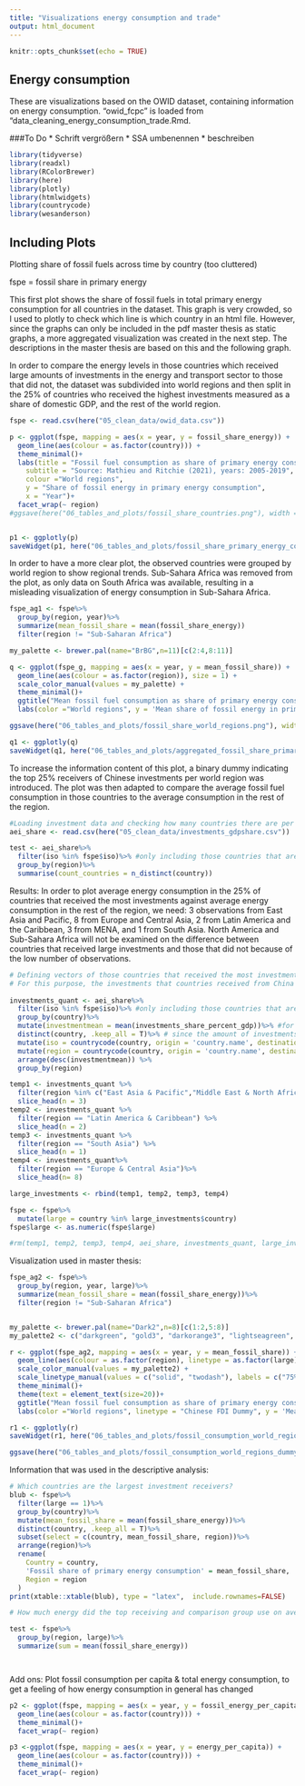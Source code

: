 ```yaml
---
title: "Visualizations energy consumption and trade"
output: html_document
---
```


```r
knitr::opts_chunk$set(echo = TRUE)
```
## Energy consumption

These are visualizations based on the OWID dataset, containing information on energy consumption. "owid_fcpc" is loaded from "data_cleaning_energy_consumption_trade.Rmd.


###To Do
* Schrift vergrößern
* SSA umbenennen
* beschreiben


```r

library(tidyverse)
library(readxl)
library(RColorBrewer)
library(here)
library(plotly)
library(htmlwidgets)
library(countrycode)
library(wesanderson)


```

## Including Plots

Plotting share of fossil fuels across time by country (too cluttered)

fspe = fossil share in primary energy


This first plot shows the share of fossil fuels in total primary energy consumption for all countries in the dataset. This graph is very crowded, so I used to plotly to check which line is which country in an html file. However, since the graphs can only be included in the pdf master thesis as static graphs, a more aggregated visualization was created in the next step. The descriptions in the master thesis are based on this and the following graph. 

In order to compare the energy levels in those countries which received large amounts of investments in the energy and transport sector to those that did not, the dataset was subdivided into world regions and then split in the 25% of countries who received the highest investments measured as a share of domestic GDP, and the rest of the world region.

```r
fspe <- read.csv(here("05_clean_data/owid_data.csv"))

```

```r

p <- ggplot(fspe, mapping = aes(x = year, y = fossil_share_energy)) +
  geom_line(aes(colour = as.factor(country))) +
  theme_minimal()+
  labs(title = "Fossil fuel consumption as share of primary energy consumption", 
    subtitle = "Source: Mathieu and Ritchie (2021), years: 2005-2019", 
    colour ="World regions", 
    y = "Share of fossil energy in primary energy consumption", 
    x = "Year")+
  facet_wrap(~ region)
#ggsave(here("06_tables_and_plots/fossil_share_countries.png"), width = 15, height = 6, dpi = 300)


p1 <- ggplotly(p)
saveWidget(p1, here("06_tables_and_plots/fossil_share_primary_energy_consumption.html"))

```


In order to have a more clear plot, the observed countries were grouped by world region to show regional trends. Sub-Sahara Africa was removed from the plot, as only data on South Africa was available, resulting in a misleading visualization of energy consumption in Sub-Sahara Africa. 

```r

fspe_ag1 <- fspe%>%
  group_by(region, year)%>%
  summarize(mean_fossil_share = mean(fossil_share_energy))
  filter(region != "Sub-Saharan Africa")

my_palette <- brewer.pal(name="BrBG",n=11)[c(2:4,8:11)]

q <- ggplot(fspe_g, mapping = aes(x = year, y = mean_fossil_share)) +
  geom_line(aes(colour = as.factor(region)), size = 1) +
  scale_color_manual(values = my_palette) +
  theme_minimal()+
  ggtitle("Mean fossil fuel consumption as share of primary energy consumption by world region", subtitle = "Source: Mathieu and Ritchie (2021)")+
  labs(color ="World regions", y = 'Mean share of fossil energy in primary energy consumption', x = 'Year')   

ggsave(here("06_tables_and_plots/fossil_share_world_regions.png"), width = 10, height = 6, dpi = 300)

q1 <- ggplotly(q)
saveWidget(q1, here("06_tables_and_plots/aggregated_fossil_share_primary_energy_consumption.html"))

```

To increase the information content of this plot, a binary dummy indicating the top 25% receivers of Chinese investments per world region was introduced. The plot was then adapted to compare the average fossil fuel consumption in those countries to the average consumption in the rest of the region. 

```r
#Loading investment data and checking how many countries there are per world region
aei_share <- read.csv(here("05_clean_data/investments_gdpshare.csv"))

test <- aei_share%>%
  filter(iso %in% fspe$iso)%>% #only including those countries that are also present in the fspe data
  group_by(region)%>%
  summarise(count_countries = n_distinct(country))

```

Results: In order to plot average energy consumption in the 25% of countries that received the most investments against average energy consumption in the rest of the region, we need: 3 observations from East Asia and Pacific, 8 from Europe and Central Asia, 2 from Latin America and the Caribbean, 3 from MENA, and 1 from South Asia. North America and Sub-Sahara Africa will not be examined on the difference between countries that received large investments and those that did not because of the low number of observations. 


```r
# Defining vectors of those countries that received the most investments, measured in terms of annual nominal GDP
# For this purpose, the investments that countries received from China (as a gdp share of the respective year) were summed up
  
investments_quant <- aei_share%>%
  filter(iso %in% fspe$iso)%>% #only including those countries that are also present in the fspe data
  group_by(country)%>%
  mutate(investmentmean = mean(investments_share_percent_gdp))%>% #for plotting absolute investments, use investment
  distinct(country, .keep_all = T)%>% # since the amount of investments is aggregated over time, only one country observation is needed
  mutate(iso = countrycode(country, origin = 'country.name', destination = 'iso3c'))%>%
  mutate(region = countrycode(country, origin = 'country.name', destination = 'region'))%>%
  arrange(desc(investmentmean)) %>% 
  group_by(region)

temp1 <- investments_quant %>%
  filter(region %in% c("East Asia & Pacific","Middle East & North Africa")) %>% #this works bc the data strructure is still grouped by region
  slice_head(n = 3)
temp2 <- investments_quant %>%
  filter(region == "Latin America & Caribbean") %>%
  slice_head(n = 2)
temp3 <- investments_quant %>%
  filter(region == "South Asia") %>%
  slice_head(n = 1)
temp4 <- investments_quant%>%
  filter(region == "Europe & Central Asia")%>%
  slice_head(n= 8)

large_investments <- rbind(temp1, temp2, temp3, temp4)

fspe <- fspe%>%
  mutate(large = country %in% large_investments$country)
fspe$large <- as.numeric(fspe$large)

#rm(temp1, temp2, temp3, temp4, aei_share, investments_quant, large_investments)

```


Visualization used in master thesis:


```r
fspe_ag2 <- fspe%>%
  group_by(region, year, large)%>%
  summarize(mean_fossil_share = mean(fossil_share_energy))%>%
  filter(region != "Sub-Saharan Africa")


my_palette <- brewer.pal(name="Dark2",n=8)[c(1:2,5:8)]
my_palette2 <- c("darkgreen", "gold3", "darkorange3", "lightseagreen", "skyblue4", "maroon")

r <- ggplot(fspe_ag2, mapping = aes(x = year, y = mean_fossil_share)) +
  geom_line(aes(colour = as.factor(region), linetype = as.factor(large)), size = 1) +
  scale_color_manual(values = my_palette2) +
  scale_linetype_manual(values = c("solid", "twodash"), labels = c("75% remaining countries", "25% countries with largest FDIs"), guide = guide_legend(reverse = TRUE))+
  theme_minimal()+
  theme(text = element_text(size=20))+
  ggtitle("Mean fossil fuel consumption as share of primary energy consumption by world region", subtitle = "Source: Mathieu and Ritchie (2021), Years: 2005 - 2019")+
  labs(color ="World regions", linetype = "Chinese FDI Dummy", y = 'Mean share of fossil energy in primary energy consumption', x = 'Year')  

r1 <- ggplotly(r)
saveWidget(r1, here("06_tables_and_plots/fossil_consumption_world_regions_dummy.html"))

ggsave(here("06_tables_and_plots/fossil_consumption_world_regions_dummy.pdf"), width = 14, height = 8, dpi = 300)

```


Information that was used in the descriptive analysis:

```r
# Which countries are the largest investment receivers?
blub <- fspe%>%
  filter(large == 1)%>%
  group_by(country)%>%
  mutate(mean_fossil_share = mean(fossil_share_energy))%>%
  distinct(country, .keep_all = T)%>%
  subset(select = c(country, mean_fossil_share, region))%>%
  arrange(region)%>%
  rename(
    Country = country,
    'Fossil share of primary energy consumption' = mean_fossil_share,
    Region = region
  )
print(xtable::xtable(blub), type = "latex",  include.rownames=FALSE)

# How much energy did the top receiving and comparison group use on average between 2005 - 2019?

test <- fspe%>%
  group_by(region, large)%>%
  summarize(sum = mean(fossil_share_energy))




```





Add ons: Plot fossil consumption per capita & total energy consumption, to get a feeling of how energy consumption in general has changed

```r
p2 <- ggplot(fspe, mapping = aes(x = year, y = fossil_energy_per_capita)) +
  geom_line(aes(colour = as.factor(country))) +
  theme_minimal()+
  facet_wrap(~ region)

p3 <-ggplot(fspe, mapping = aes(x = year, y = energy_per_capita)) +
  geom_line(aes(colour = as.factor(country))) +
  theme_minimal()+
  facet_wrap(~ region)


```

